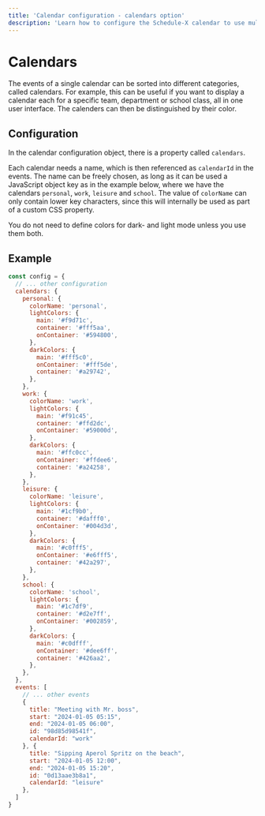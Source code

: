 ```yaml
---
title: 'Calendar configuration - calendars option'
description: 'Learn how to configure the Schedule-X calendar to use multiple calendars'
---
```


# Calendars

The events of a single calendar can be sorted into different categories, called calendars. For example, this can be
useful if you want to display a calendar each for a specific team, department or school class, all in one user
interface. The calenders can then be distinguished by their color.

## Configuration

In the calendar configuration object, there is a property called `calendars`.

Each calendar needs a name, which is then referenced as `calendarId` in the events. The name can be freely chosen,
as long as it can be used a JavaScript object key as in the example below, where we have the calendars `personal`,
`work`, `leisure` and `school`. The value of `colorName` can only contain lower key characters, since this will
internally be used as part of a custom CSS property.

You do not need to define colors for dark- and light mode unless you use them both.

## Example

```js
const config = {
  // ... other configuration
  calendars: {
    personal: {
      colorName: 'personal',
      lightColors: {
        main: '#f9d71c',
        container: '#fff5aa',
        onContainer: '#594800',
      },
      darkColors: {
        main: '#fff5c0',
        onContainer: '#fff5de',
        container: '#a29742',
      },
    },
    work: {
      colorName: 'work',
      lightColors: {
        main: '#f91c45',
        container: '#ffd2dc',
        onContainer: '#59000d',
      },
      darkColors: {
        main: '#ffc0cc',
        onContainer: '#ffdee6',
        container: '#a24258',
      },
    },
    leisure: {
      colorName: 'leisure',
      lightColors: {
        main: '#1cf9b0',
        container: '#dafff0',
        onContainer: '#004d3d',
      },
      darkColors: {
        main: '#c0fff5',
        onContainer: '#e6fff5',
        container: '#42a297',
      },
    },
    school: {
      colorName: 'school',
      lightColors: {
        main: '#1c7df9',
        container: '#d2e7ff',
        onContainer: '#002859',
      },
      darkColors: {
        main: '#c0dfff',
        onContainer: '#dee6ff',
        container: '#426aa2',
      },
    },
  },
  events: [
    // ... other events
    {
      title: "Meeting with Mr. boss",
      start: "2024-01-05 05:15",
      end: "2024-01-05 06:00",
      id: "98d85d98541f",
      calendarId: "work"
    }, {
      title: "Sipping Aperol Spritz on the beach",
      start: "2024-01-05 12:00",
      end: "2024-01-05 15:20",
      id: "0d13aae3b8a1",
      calendarId: "leisure"
    },
  ]
}
```